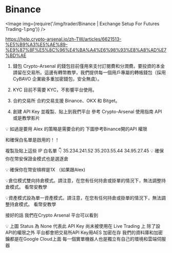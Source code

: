 
# Binance

<Image img={require('/img/trader/Binance | Exchange Setup For Futures Trading-1.png')} />


https://help.crypto-arsenal.io/zh-TW/articles/6621513-%E5%B9%A3%E5%AE%89-%E9%87%8F%E5%8C%96%E4%BA%A4%E6%98%93%E8%A8%AD%E7%BD%AE

1. 錢包 
Crypto-Arsenal 的錢包目前僅用來支付訂閱費和分潤費。要投資的本金請留在交易所。這邊有轉幣教學，我們提供每一個用戶專屬的轉帳錢包（採用 CyBAVO 企業級多重加密錢包，安全無虞）。



2. KYC
目前不需要 KYC，不影響平台使用。 



3. 合約交易所
合約交易支援 Binance、OKX 和 Bitget。 



4. 創建 API Key 並複製、貼上到我們平台
參考 Crypto-Arsenal 使用指南 API 或是教學影片

 

 

 

💡 如過是要用 Alex 的策略是需要合約的 下圖參考Binance開的API 權限 

 


和確保白名單是啟用的！！


複製及貼上這些 IP 白名單 👇
35.234.241.52 35.203.55.44 34.95.27.45
💡 確保你在幣安保證金模式也是選逐倉 

 


💡 確保你在幣安槓桿是1X （如果跟Alex) 


💡倉位模式雙向持倉模式。請注意，在您有任何持倉或掛單的情況下，無法調整持倉模式。 看幣安教學

 


 


💡資產模式設為單一資產模式。請注意，在您有任何持倉或掛單的情況下，無法調整持倉模式。 看幣安教學

 

接好的話 我們在Crypto Arsenal 平台可以看到

 


💡 上圖 Status 為 None 代表此 API Key 尚未被使用在 Live Trading 上
除了設API的權限之外 平台都會把交易所API Key用AES 加密在存 我們的資料庫和加密鑰都是在Google Cloud上面 每一個實單機器人也是獨立有自己的環境和雲端伺服器